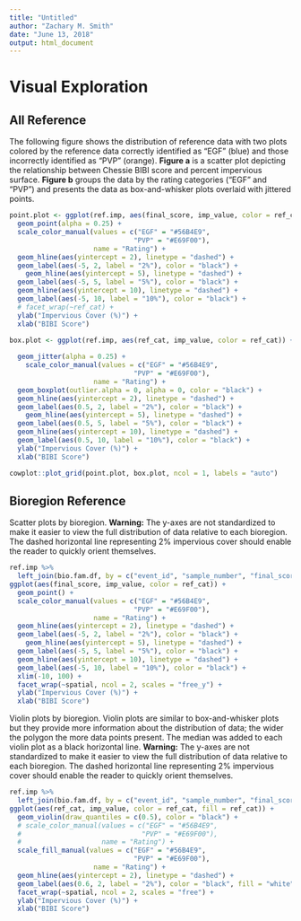 ```yaml
---
title: "Untitled"
author: "Zachary M. Smith"
date: "June 13, 2018"
output: html_document
---
```


# Visual Exploration

## All Reference

The following figure shows the distribution of reference data with two plots colored by the reference data correctly identified as "EGF" (blue) and those incorrectly identified as "PVP" (orange). __Figure a__ is a scatter plot depicting the relationship between Chessie BIBI score and percent impervious surface. __Figure b__ groups the data by the rating categories ("EGF" and "PVP") and presents the data as box-and-whisker plots overlaid with jittered points.
```r

point.plot <- ggplot(ref.imp, aes(final_score, imp_value, color = ref_cat)) +
  geom_point(alpha = 0.25) +
  scale_color_manual(values = c("EGF" = "#56B4E9",
                               "PVP" = "#E69F00"),
                     name = "Rating") +
  geom_hline(aes(yintercept = 2), linetype = "dashed") +
  geom_label(aes(-5, 2, label = "2%"), color = "black") +
    geom_hline(aes(yintercept = 5), linetype = "dashed") +
  geom_label(aes(-5, 5, label = "5%"), color = "black") +
  geom_hline(aes(yintercept = 10), linetype = "dashed") +
  geom_label(aes(-5, 10, label = "10%"), color = "black") +
  # facet_wrap(~ref_cat) +
  ylab("Impervious Cover (%)") +
  xlab("BIBI Score")

box.plot <- ggplot(ref.imp, aes(ref_cat, imp_value, color = ref_cat)) +
  
  geom_jitter(alpha = 0.25) +
    scale_color_manual(values = c("EGF" = "#56B4E9",
                               "PVP" = "#E69F00"),
                     name = "Rating") +
  geom_boxplot(outlier.alpha = 0, alpha = 0, color = "black") +
  geom_hline(aes(yintercept = 2), linetype = "dashed") +
  geom_label(aes(0.5, 2, label = "2%"), color = "black") +
    geom_hline(aes(yintercept = 5), linetype = "dashed") +
  geom_label(aes(0.5, 5, label = "5%"), color = "black") +
  geom_hline(aes(yintercept = 10), linetype = "dashed") +
  geom_label(aes(0.5, 10, label = "10%"), color = "black") +
  ylab("Impervious Cover (%)") +
  xlab("BIBI Score")

cowplot::plot_grid(point.plot, box.plot, ncol = 1, labels = "auto")
```

## Bioregion Reference

Scatter plots by bioregion. __Warning:__ The y-axes are not standardized to make it easier to view the full distribution of data relative to each bioregion. The dashed horizontal line representing 2% impervious cover should enable the reader to quickly orient themselves.
```r
ref.imp %>% 
  left_join(bio.fam.df, by = c("event_id", "sample_number", "final_score")) %>% 
ggplot(aes(final_score, imp_value, color = ref_cat)) +
  geom_point() +
  scale_color_manual(values = c("EGF" = "#56B4E9",
                               "PVP" = "#E69F00"),
                     name = "Rating") +
  geom_hline(aes(yintercept = 2), linetype = "dashed") +
  geom_label(aes(-5, 2, label = "2%"), color = "black") +
    geom_hline(aes(yintercept = 5), linetype = "dashed") +
  geom_label(aes(-5, 5, label = "5%"), color = "black") +
  geom_hline(aes(yintercept = 10), linetype = "dashed") +
  geom_label(aes(-5, 10, label = "10%"), color = "black") +
  xlim(-10, 100) +
  facet_wrap(~spatial, ncol = 2, scales = "free_y") +
  ylab("Impervious Cover (%)") +
  xlab("BIBI Score")
```

Violin plots by bioregion. Violin plots are similar to box-and-whisker plots but they provide more information about the distribution of data; the wider the polygon the more data points present. The median was added to each violin plot as a black horizontal line. __Warning:__ The y-axes are not standardized to make it easier to view the full distribution of data relative to each bioregion. The dashed horizontal line representing 2% impervious cover should enable the reader to quickly orient themselves.
```r
ref.imp %>% 
  left_join(bio.fam.df, by = c("event_id", "sample_number", "final_score")) %>% 
ggplot(aes(ref_cat, imp_value, color = ref_cat, fill = ref_cat)) +
  geom_violin(draw_quantiles = c(0.5), color = "black") +
  # scale_color_manual(values = c("EGF" = "#56B4E9",
  #                              "PVP" = "#E69F00"),
  #                    name = "Rating") +
  scale_fill_manual(values = c("EGF" = "#56B4E9",
                               "PVP" = "#E69F00"),
                     name = "Rating") +
  geom_hline(aes(yintercept = 2), linetype = "dashed") +
  geom_label(aes(0.6, 2, label = "2%"), color = "black", fill = "white", alpha = 0.5) +
  facet_wrap(~spatial, ncol = 2, scales = "free") +
  ylab("Impervious Cover (%)") +
  xlab("BIBI Score")
```
